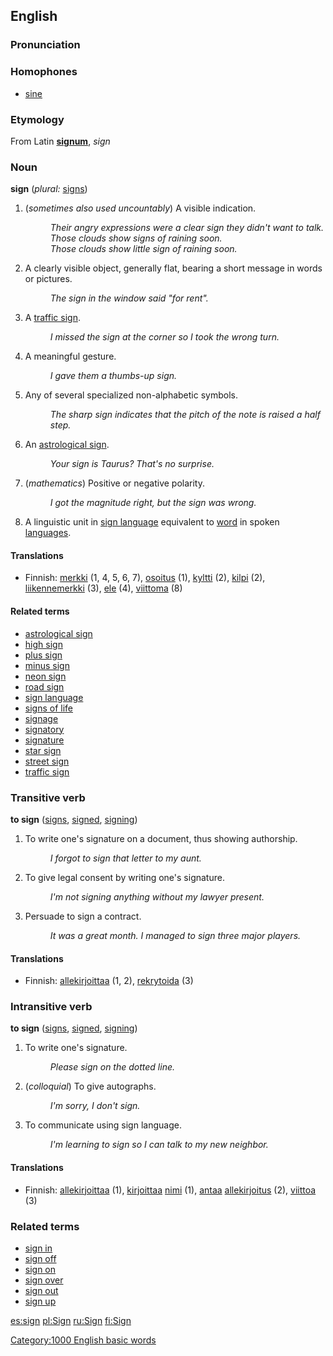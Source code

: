 ==English==
===Pronunciation===
{{IPA|[saɪn]}}
===Homophones===
*[[sine]]
===Etymology===
From Latin '''[[signum]]''', ''sign''

===Noun===
'''sign'''  (''plural:'' [[signs]])
# (''sometimes also used uncountably'') A visible indication.
#: ''Their angry expressions were a clear sign they didn't want to talk.''
#: ''Those clouds show signs of raining soon.''
#: ''Those clouds show little sign of raining soon.''
# A clearly visible object, generally flat, bearing a short message in words or pictures.
#: ''The sign in the window said "for rent".''
# A [[traffic sign]].
#: ''I missed the sign at the corner so I took the wrong turn.''
# A meaningful gesture.
#: ''I gave them a thumbs-up sign.''
# Any of several specialized non-alphabetic symbols.
#: ''The sharp sign indicates that the pitch of the note is raised a half step.''
# An [[astrological sign]].
#: ''Your sign is Taurus?  That's no surprise.''
# (''mathematics'') Positive or negative polarity.
#: ''I got the magnitude right, but the sign was wrong.''
# A linguistic unit in [[sign language]] equivalent to [[word]] in spoken [[language]]s.

====Translations====
*Finnish: [[merkki]] (1, 4, 5, 6, 7), [[osoitus]] (1), [[kyltti]] (2), [[kilpi]] (2), [[liikennemerkki]] (3), [[ele#Finnish|ele]] (4), [[viittoma]] (8)

====Related terms====
* [[astrological sign]]
* [[high sign]]
* [[plus sign]]
* [[minus sign]]
* [[neon sign]]
* [[road sign]]
* [[sign language]]
* [[signs of life]]
* [[signage]]
* [[signatory]]
* [[signature]]
* [[star sign]]
* [[street sign]]
* [[traffic sign]]
<!--* [[a sign of the times]]-->

===Transitive verb===
'''to sign'''  ([[signs]], [[signed]], [[signing]])
# To write one's signature on a document, thus showing authorship.
#: ''I forgot to sign that letter to my aunt.''
# To give legal consent by writing one's signature.
#: ''I'm not signing anything without my lawyer present.''
# Persuade to sign a contract.
#: ''It was a great month.  I managed to sign three major players.''

====Translations====
*Finnish: [[allekirjoittaa]] (1, 2), [[rekrytoida]] (3)

===Intransitive verb===
'''to sign'''  ([[signs]], [[signed]], [[signing]])
# To write one's signature.
#: ''Please sign on the dotted line.''
# (''colloquial'') To give autographs.
#: ''I'm sorry, I don't sign.''
# To communicate using sign language.
#: ''I'm learning to sign so I can talk to my new neighbor.''

====Translations====
*Finnish: [[allekirjoittaa]] (1), [[kirjoittaa]] [[nimi]] (1), [[antaa]] [[allekirjoitus]] (2), [[viittoa]] (3)

===Related terms===
* [[sign in]]
* [[sign off]]
* [[sign on]]
* [[sign over]]
* [[sign out]]
* [[sign up]]
<!--* [[sign one's life away]] / [[enlist]]-->

[[Category:1000 English basic words]]

[[es:sign]]
[[pl:Sign]]
[[ru:Sign]]
[[fi:Sign]]